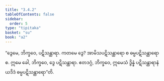 ```yaml
---
title: "3.4.2"
tableOfContents: false
sidebar:
  order: 5
type: "tipitaka"
basket: "su"
book: "a2"
---
```



<DynamicBreadcrumb />

<Division number="153" book="a2">

<Paragraph number="245" book="a2">
“ဒွေမေ, ဘိက္ခဝေ, ပဋိသန္ထာရာ. ကတမေ ဒွေ? အာမိသပဋိသန္ထာရော စ ဓမ္မပဋိသန္ထာရော စ. ဣမေ ခေါ, ဘိက္ခဝေ, ဒွေ ပဋိသန္ထာရာ. ဧတဒဂ္ဂံ, ဘိက္ခဝေ, ဣမေသံ ဒွိန္နံ ပဋိသန္ထာရာနံ ယဒိဒံ ဓမ္မပဋိသန္ထာရော”တိ.
</Paragraph>
</Division>